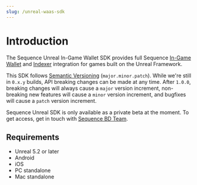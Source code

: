 ```yaml
---
slug: /unreal-waas-sdk
---
```


# Introduction

The Sequence Unreal In-Game Wallet SDK provides full Sequence [In-Game Wallet](/solutions/wallets/embedded-wallet/01-overview) and [Indexer](/api/indexer/01-overview) integration for games built on the Unreal Framework.

This SDK follows [Semantic Versioning](https://semver.org/) (`major.minor.patch`). While we're still in `0.x.y` builds, API breaking changes can be made at any time. After `1.0.0`, breaking changes will always cause a `major` version increment, non-breaking new features will cause a `minor` version increment, and bugfixes will cause a `patch` version increment.

Sequence Unreal SDK is only available as a private beta at the moment. To get access, get in touch with [Sequence BD Team](https://sequence.xyz/contact).

## Requirements
- Unreal 5.2 or later
- Android
- iOS
- PC standalone
- Mac standalone
